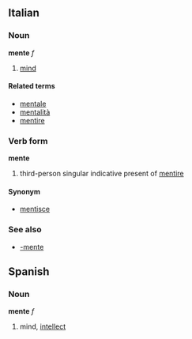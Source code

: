 ==Italian==
===Noun===
'''mente''' ''f''

# [[mind]]

====Related terms====
*[[mentale]]
*[[mentalità]]
*[[mentire]]

===Verb form===
'''mente'''
# third-person singular indicative present of [[mentire]]

====Synonym====
*[[mentisce]]

===See also===
*[[-mente]]
==Spanish==
===Noun===
'''mente''' ''f''
#mind, [[intellect]]